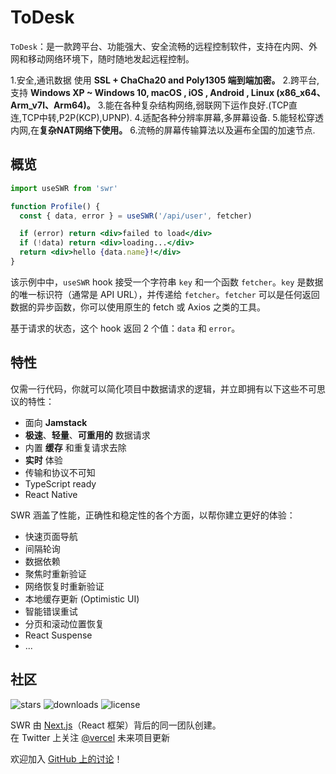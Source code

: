 
# ToDesk

<Features />

`ToDesk`：是一款跨平台、功能强大、安全流畅的远程控制软件，支持在内网、外网和移动网络环境下，随时随地发起远程控制。

<Callout>
1.安全,通讯数据 使用 <strong>SSL + ChaCha20 and Poly1305 端到端加密。</strong>
2.跨平台,支持  <strong>Windows XP ~ Windows 10, macOS , iOS , Android , Linux (x86_x64、Arm_v7l、Arm64)。</strong>
3.能在各种复杂结构网络,弱联网下运作良好.(TCP直连,TCP中转,P2P(KCP),UPNP).
4.适配各种分辨率屏幕,多屏幕设备.
5.能轻松穿透内网,在<strong>复杂NAT网络下使用。</strong>
6.流畅的屏幕传输算法以及遍布全国的加速节点.
 
</Callout>

## 概览

```jsx
import useSWR from 'swr'

function Profile() {
  const { data, error } = useSWR('/api/user', fetcher)

  if (error) return <div>failed to load</div>
  if (!data) return <div>loading...</div>
  return <div>hello {data.name}!</div>
}
```

该示例中中，`useSWR` hook 接受一个字符串 `key` 和一个函数 `fetcher`。`key` 是数据的唯一标识符（通常是 API URL），并传递给 `fetcher`。`fetcher` 可以是任何返回数据的异步函数，你可以使用原生的 fetch 或 Axios 之类的工具。

基于请求的状态，这个 hook 返回 2 个值：`data` 和 `error`。

## 特性

仅需一行代码，你就可以简化项目中数据请求的逻辑，并立即拥有以下这些不可思议的特性：

- 面向 **Jamstack**
- **极速**、**轻量**、**可重用的** 数据请求
- 内置 **缓存** 和重复请求去除
- **实时** 体验
- 传输和协议不可知
- TypeScript ready
- React Native

SWR 涵盖了性能，正确性和稳定性的各个方面，以帮你建立更好的体验：

- 快速页面导航
- 间隔轮询
- 数据依赖
- 聚焦时重新验证
- 网络恢复时重新验证
- 本地缓存更新 (Optimistic UI)
- 智能错误重试
- 分页和滚动位置恢复
- React Suspense
- ...

## 社区

<p className="flex h-6">
  <img
    alt="stars"
    src="https://badgen.net/github/stars/vercel/swr"
    className="inline-block mr-2"
  />
  <img
    alt="downloads"
    src="https://badgen.net/npm/dt/swr"
    className="inline-block mr-2"
  />
  <img
    alt="license"
    src="https://badgen.net/npm/license/swr"
    className="inline-block mr-2"
  />
</p>

SWR 由 [Next.js](https://nextjs.org)（React 框架）背后的同一团队创建。  
在 Twitter 上关注 [@vercel](https://twitter.com/vercel) 未来项目更新

欢迎加入 [GitHub 上的讨论](https://github.com/vercel/swr/discussions)！
